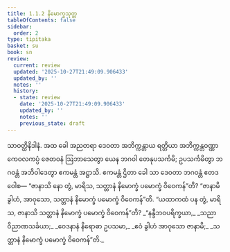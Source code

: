 ```yaml
---
title: 1.1.2 နိမောက္ခသုတ္တ
tableOfContents: false
sidebar:
  order: 2
type: tipitaka
basket: su
book: sn
review:
  current: review
  updated: '2025-10-27T21:49:09.906433'
  updated_by: ''
  notes: ''
  history:
  - state: review
    date: '2025-10-27T21:49:09.906433'
    updated_by: ''
    notes: ''
    previous_state: draft
---
```



<ReviewStatus review={frontmatter.review} showDetails={true} />

<HypothesisAnnotation frontmatter={frontmatter} />

<DynamicBreadcrumb />

<Division number="2" book="sn" e="ch" v="18" p="279">

<Paragraph number="5" book="sn">
သာဝတ္ထိနိဒါနံ. အထ ခေါ အညတရာ ဒေဝတာ အဘိက္ကန္တာယ ရတ္တိယာ အဘိက္ကန္တဝဏ္ဏာ ကေဝလကပ္ပံ ဇေတဝနံ ဩဘာသေတွာ ယေန ဘဂဝါ တေနုပသင်္ကမိ; ဥပသင်္ကမိတွာ ဘဂဝန္တံ အဘိဝါဒေတွာ ဧကမန္တံ အဋ္ဌာသိ. ဧကမန္တံ ဌိတာ ခေါ သာ ဒေဝတာ ဘဂဝန္တံ ဧတဒဝေါစ—
</Paragraph>

<Paragraph number="6" book="sn">
“ဇာနာသိ နော တွံ, မာရိသ, သတ္တာနံ နိမောက္ခံ ပမောက္ခံ ဝိဝေကန်”တိ?
</Paragraph>

<Paragraph number="7" book="sn">
“ဇာနာမိ ခွါဟံ, အာဝုသော, သတ္တာနံ နိမောက္ခံ ပမောက္ခံ ဝိဝေကန်”တိ.
</Paragraph>

<Paragraph number="8" book="sn">
“ယထာကထံ ပန တွံ, မာရိသ, ဇာနာသိ သတ္တာနံ နိမောက္ခံ ပမောက္ခံ ဝိဝေကန်”တိ?
</Paragraph>

<Paragraph number="9" type="verses" book="sn">
_“နန္ဒီဘဝပရိက္ခယာ,_  
_သညာဝိညာဏသင်္ခယာ;_  
_ဝေဒနာနံ နိရောဓာ ဥပသမာ,_  
_ဧဝံ ခွါဟံ အာဝုသော ဇာနာမိ;_  
_သတ္တာနံ နိမောက္ခံ ပမောက္ခံ ဝိဝေကန်”တိ._
</Paragraph>
</Division>